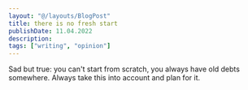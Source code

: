 ```yaml
---
layout: "@/layouts/BlogPost"
title: there is no fresh start
publishDate: 11.04.2022
description: 
tags: ["writing", "opinion"]
---
```


Sad but true: you can't start from scratch, you always have old debts somewhere. Always take this into account and plan for it. 